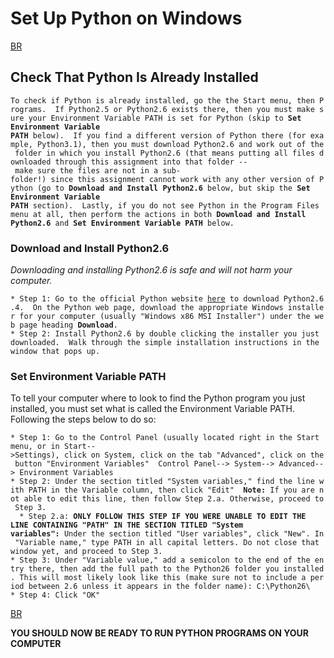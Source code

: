 = Set Up Python on Windows =
[[BR]]

== Check That Python Is Already Installed ==

 To check if Python is already installed, go the the Start menu, then Programs.  If Python2.5 or Python2.6 exists there, then you must make sure your Environment Variable PATH is set for Python (skip to '''Set Environment Variable PATH''' below).  If you find a different version of Python there (for example, Python3.1), then you must download Python2.6 and work out of the folder in which you install Python2.6 (that means putting all files downloaded through this assignment into that folder -- make sure the files are not in a sub-folder!) since this assignment cannot work with any other version of Python (go to '''Download and Install Python2.6''' below, but skip the '''Set Environment Variable PATH''' section).  Lastly, if you do not see Python in the Program Files menu at all, then perform the actions in both '''Download and Install Python2.6''' and '''Set Environment Variable PATH''' below.


=== Download and Install Python2.6 ===
''Downloading and installing Python2.6 is safe and will not harm your computer.''

 * Step 1: Go to the official Python website [http://www.python.org/download/releases/2.6.4/ here] to download Python2.6.4.  On the Python web page, download the appropriate Windows installer for your computer (usually "Windows x86 MSI Installer") under the web page heading '''Download'''.
 * Step 2: Install Python2.6 by double clicking the installer you just downloaded.  Walk through the simple installation instructions in the window that pops up.


=== Set Environment Variable PATH ===
To tell your computer where to look to find the Python program you just installed, you must set what is called the Environment Variable PATH.  Following the steps below to do so:

 * Step 1: Go to the Control Panel (usually located right in the Start menu, or in Start-->Settings), click on System, click on the tab "Advanced", click on the button "Environment Variables"  Control Panel--> System--> Advanced--> Environment Variables
 * Step 2: Under the section titled "System variables," find the line with PATH in the Variable column, then click "Edit"  '''Note:''' If you are not able to edit this line, then follow Step 2.a. Otherwise, proceed to Step 3.
   * Step 2.a: '''ONLY FOLLOW THIS STEP IF YOU WERE UNABLE TO EDIT THE LINE CONTAINING "PATH" IN THE SECTION TITLED "System variables":''' Under the section titled "User variables", click "New". In "Variable name," type PATH in all capital letters. Do not close that window yet, and proceed to Step 3.
 * Step 3: Under "Variable value," add a semicolon to the end of the entry there, then add the full path to the Python26 folder you installed. This will most likely look like this (make sure not to include a period between 2.6 unless it appears in the folder name): C:\Python26\
 * Step 4: Click "OK"
[[BR]]

'''YOU SHOULD NOW BE READY TO RUN PYTHON PROGRAMS ON YOUR COMPUTER'''
